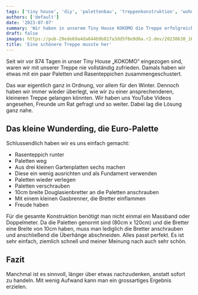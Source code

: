```yaml
---
tags: ['tiny house', 'diy', 'palettenbau', 'treppenkonstruktion', 'wohnideen']
authors: ['default']
date: '2023-07-07'
summary: 'Wir haben in unserem Tiny House KOKOMO die Treppe erfolgreich mit einfachen Mitteln und Gartenplatten aufgewertet. Kein Massband benötigt, alles passt perfekt.'
draft: false
images: https://pub-29ede69a4da644b9b81fa3dd5f8e9d6a.r2.dev/20230630_165130-1.webp
title: 'Eine schönere Treppe musste her'
---
```


Seit wir vor 874 Tagen in unser Tiny House „KOKOMO“ eingezogen sind, waren wir
mit unserer Treppe nie vollständig zufrieden. Damals haben wir etwas mit ein
paar Paletten und Rasenteppichen zusammengeschustert.

Das war eigentlich ganz in Ordnung, vor allem für den Winter. Dennoch haben
wir immer wieder überlegt, wie wir zu einer ansprechenderen, kleineren Treppe
gelangen könnten. Wir haben uns YouTube Videos angesehen, Freunde um Rat
gefragt und so weiter. Dabei lag die Lösung ganz nahe.

## Das kleine Wunderding, die Euro-Palette

Schlussendlich haben wir es uns einfach gemacht:

- Rasenteppich runter
- Paletten weg
- Aus drei kleinen Gartenplatten sechs machen
- Diese ein wenig ausrichten und als Fundament verwenden
- Paletten wieder verlegen
- Paletten verschrauben
- 10cm breite Douglasienbretter an die Paletten anschrauben
- Mit einem kleinen Gasbrenner, die Bretter einflammen
- Freude haben

Für die gesamte Konstruktion benötigt man nicht einmal ein Massband oder
Doppelmeter. Da die Paletten genormt sind (80cm x 120cm) und die Bretter eine
Breite von 10cm haben, muss man lediglich die Bretter anschrauben und
anschließend die Überhänge abschneiden. Alles passt perfekt. Es ist sehr
einfach, ziemlich schnell und meiner Meinung nach auch sehr schön.

## Fazit

Manchmal ist es sinnvoll, länger über etwas nachzudenken, anstatt sofort zu
handeln. Mit wenig Aufwand kann man ein grossartiges Ergebnis erzielen.

